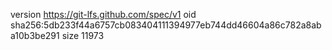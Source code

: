 version https://git-lfs.github.com/spec/v1
oid sha256:5db233f44a6757cb083404111394977eb744dd46604a86c782a8aba10b3be291
size 11973
